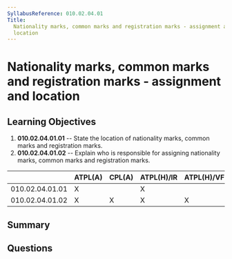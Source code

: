 ```yaml
---
SyllabusReference: 010.02.04.01
Title:
  Nationality marks, common marks and registration marks - assignment and
  location
---
```


# Nationality marks, common marks and registration marks - assignment and location

## Learning Objectives

1. **010.02.04.01.01** -- State the location of nationality marks, common marks
   and registration marks.
2. **010.02.04.01.02** -- Explain who is responsible for assigning nationality
   marks, common marks and registration marks.

|                 | ATPL(A) | CPL(A) | ATPL(H)/IR | ATPL(H)/VFR | CPL(H) | IR  | CBIR(A) |
| --------------- | ------- | ------ | ---------- | ----------- | ------ | --- | ------- |
| 010.02.04.01.01 | X       |        | X          |             |        |     |         |
| 010.02.04.01.02 | X       | X      | X          | X           | X      |     |         |

## Summary

## Questions
